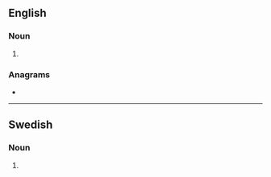 ==English==

===Noun===
{{head|en|noun form}}

# {{plural of|stater|lang=en}}

===Anagrams===
* {{anagrams|en|a=aersstt|Satters|Strates|starest|starets|tasters}}

----

==Swedish==

===Noun===
{{head|sv|noun form}}

# {{sv-noun-form-indef-gen-pl|stat}}